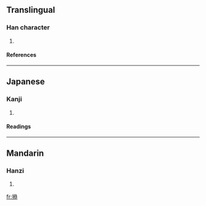 ==Translingual==

===Han character===
{{Han char|rn=64|rad=手|as=12|sn=15|four=|canj=手戈戈心 (QIIP)}}
# {{defn|Han|sort=手12}}

====References====
{{Han ref|kx=0455.070|dkj=12723|dj=0804.130|hdz=31965.010|uh=64A1|ud=25761}}

----
==Japanese==

===Kanji===
{{ja-kanji|grade=|rs=手12}}
# {{defn|Japanese}} 

====Readings====
{{ja-readings|on=[[そう]] (sō), [[さん]] (san)|kun=[[みさお]] (misao), [[あやつる]] (ayatsuru)}}

----
==Mandarin==

===Hanzi===
{{cmn-hanzi|pin=[[cāo]] (cao1)|wg=ts'ao<sup>1</sup>}}
# {{defn|Mandarin}}

[[fr:撡]]